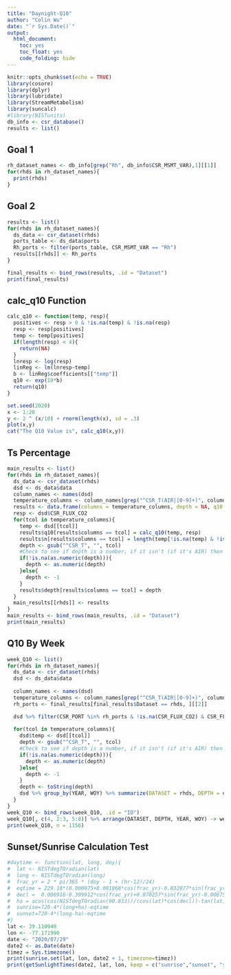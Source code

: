 ```yaml
---
title: "Daynight-Q10"
author: "Colin Wu"
date: "`r Sys.Date()`"
output: 
  html_document:
    toc: yes
    toc_float: yes
    code_folding: hide
---
```


```r
knitr::opts_chunk$set(echo = TRUE)
library(cosore)
library(dplyr)
library(lubridate)
library(StreamMetabolism)
library(suncalc)
#library(NISTunits)
db_info <- csr_database()
results <- list()
```

## Goal 1
```r
rh_dataset_names <- db_info[grep("Rh", db_info$CSR_MSMT_VAR),1][[1]]
for(rhds in rh_dataset_names){
  print(rhds)
}
```

<!--
```r
rh_dataset_names <- filter(db_info, grepl("Rh", CSR_MSMT_VAR))
rh_dataset_names <- pull(rh_dataset_names, CSR_DATASET)
print(rh_dataset_names)
```
-->

## Goal 2
```r
results <- list()
for(rhds in rh_dataset_names){
  ds_data <- csr_dataset(rhds)
  ports_table <- ds_data$ports
  Rh_ports <- filter(ports_table, CSR_MSMT_VAR == "Rh")
  results[[rhds]] <- Rh_ports
}

final_results <- bind_rows(results, .id = "Dataset")
print(final_results)
```

## calc_q10 Function
```r
calc_q10 <- function(temp, resp){
  positives <- resp > 0 & !is.na(temp) & !is.na(resp)
  resp <- resp[positives]
  temp <- temp[positives]
  if(length(resp) < 4){
    return(NA)
  }
  lnresp <- log(resp)
  linReg <- lm(lnresp~temp)
  b <- linReg$coefficients[["temp"]]
  q10 <- exp(10*b)
  return(q10)
}

```
```r
set.seed(2020)
x <- 1:20
y <- 2 ^ (x/10) + rnorm(length(x), sd = .3)
plot(x,y)
cat("The Q10 Value is", calc_q10(x,y))
```

## Ts Percentage
```r
main_results <- list()
for(rhds in rh_dataset_names){
  ds_data <- csr_dataset(rhds)
  dsd <- ds_data$data
  column_names <- names(dsd)
  temperature_columns <- column_names[grep("^CSR_T(AIR|[0-9]+)", column_names)]
  results <- data.frame(columns = temperature_columns, depth = NA, q10 = NA, n = NA)
  resp <- dsd$CSR_FLUX_CO2
  for(tcol in temperature_columns){
    temp <- dsd[[tcol]]
    results$q10[results$columns == tcol] = calc_q10(temp, resp)
    results$n[results$columns == tcol] = length(temp[!is.na(temp) & !is.na(resp)])
    depth <- gsub("^CSR_T", "", tcol)
    #Check to see if depth is a number, if it isn't (if it's AIR) then depth is set to -1
    if(!is.na(as.numeric(depth))){
      depth <- as.numeric(depth)
    }else{
      depth <- -1
    }
    results$depth[results$columns == tcol] = depth
  }
  main_results[[rhds]] <- results
}
main_results <- bind_rows(main_results, .id = "Dataset")
print(main_results)
```

## Q10 By Week
```r
week_Q10 <- list()
for(rhds in rh_dataset_names){
  ds_data <- csr_dataset(rhds)
  dsd <- ds_data$data
  
  column_names <- names(dsd)
  temperature_columns <- column_names[grep("^CSR_T(AIR|[0-9]+)", column_names)]
  rh_ports <- final_results[final_results$Dataset == rhds, ][[2]]

  dsd %>% filter(CSR_PORT %in% rh_ports & !is.na(CSR_FLUX_CO2) & CSR_FLUX_CO2 > 0) %>% mutate(WOY = week(CSR_TIMESTAMP_END), YEAR = year(CSR_TIMESTAMP_END)) -> dsd
  
  for(tcol in temperature_columns){
    dsd$temp <- dsd[[tcol]]
    depth <- gsub("^CSR_T", "", tcol)
    #Check to see if depth is a number, if it isn't (if it's AIR) then depth is set to -1
    if(!is.na(as.numeric(depth))){
      depth <- as.numeric(depth)
    }else{
      depth <- -1
    }
    depth <- toString(depth)
    dsd %>% group_by(YEAR, WOY) %>% summarize(DATASET = rhds, DEPTH = depth, Q10 = calc_q10(temp, CSR_FLUX_CO2), TEMP = mean(temp, na.rm=TRUE), RESP = mean(CSR_FLUX_CO2)) %>% filter(!is.na(Q10))-> week_Q10[[paste(rhds, depth, sep="_")]]
  }
}
week_Q10 <- bind_rows(week_Q10, .id = "ID")
week_Q10[, c(4, 2:3, 5:8)] %>% arrange(DATASET, DEPTH, YEAR, WOY) -> week_Q10
print(week_Q10, n = 1156)
```

## Sunset/Sunrise Calculation Test
```r
#daytime <- function(lat, long, doy){
#  lat <- NISTdegTOradian(lat)
#  long <- NISTdegTOradian(long)
#  frac_yr = 2 * pi/365 * (doy - 1 + (hr-12)/24)
#  eqtime = 229.18*(0.000075+0.001868*cos(frac_yr)-0.032077*sin(frac_yr)-0.014615*cos(2*frac_yr)-0.040849*sin(2*frac_yr))
#  decl =  0.006918-0.399912*cos(frac_yr)+0.070257*sin(frac_yr)-0.006758*cos(2*frac_yr)+0.000907*sin(2*frac_yr)-0.002697*cos(3*frac_yr)+0.00148*sin(3*frac_yr)
#  ha = acos(cos(NISTdegTOradian(90.833))/(cos(lat)*cos(decl))-tan(lat)*tan(decl))
#  sunrise=720-4*(long+ha)-eqtime
#  sunset=720-4*(long-ha)-eqtime
#}
lat <- 39.110940
lon <- -77.171990
date <- "2020/07/29"
date2 <- as.Date(date)
timez = Sys.timezone()
print(sunrise.set(lat, lon, date2 + 1, timezone=timez))
print(getSunlightTimes(date2, lat, lon, keep = c("sunrise","sunset", "sunriseEnd","sunsetStart"), tz=timez))
```


